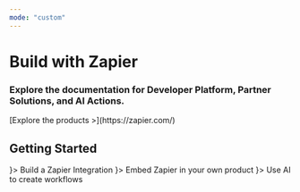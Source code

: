 ```yaml
---
mode: "custom"
---
```


<div style={{
  display: 'flex',
  flexDirection: 'column',
  alignItems: 'center',
  justifyContent: 'center',
  textAlign: 'center',
  padding: '6rem 2rem',
  backgroundColor: '#f8f9fa',
}}>
  <h1 style={{
    fontSize: '3.5rem',
    fontWeight: 'bold',
    marginBottom: '1rem',
    color: '#333',
  }}>
    Build with Zapier
  </h1>
  <h3 style={{
    fontSize: '1.5rem',
    marginBottom: '2rem',
    color: '#666',
  }}>
    Explore the documentation for Developer Platform, Partner Solutions, and AI Actions.
  </h3>
  <p style={{
    fontSize: '1rem',
    maxWidth: '600px',
    margin: '0 auto',
    color: '#888',
  }}>
    [Explore the products >](https://zapier.com/)
  </p>
</div>


<div style={{
  padding: '4rem 2rem',
  backgroundColor: '#ffffff',
}}>
  <h2 style={{
    fontSize: '2.5rem',
    fontWeight: 'bold',
    marginBottom: '2rem',
    color: '#333',
    textAlign: 'center',
  }}>
    Getting Started
  </h2>
  <div style={{
    display: 'flex',
    justifyContent: 'center',
    flexWrap: 'wrap',
    gap: '0.5rem',
  }}>
    <CardGroup cols={3}>
    <Card title="Platform Documentation" href="/platform" icon={<img src="/icons/play.svg" alt="Icon 1" style={{ width: '30px', height: '30px', marginBottom: '0.5rem' }} />}>
      Build a Zapier Integration
    </Card>
    <Card title="Partner Solutions" href="/partner-solutions/home" icon={<img src="/icons/code-alt.svg" alt="Icon 2" style={{ width: '30px', height: '30px', marginBottom: '0.5rem' }} />}>
      Embed Zapier in your own product
    </Card>
    <Card title="AI Actions" href="/ai-solutions" icon={<img src="/icons/code.svg" alt="Icon 2" style={{ width: '30px', height: '30px', marginBottom: '0.5rem' }} />}>
      Use AI to create workflows
    </Card>
  </CardGroup>
  </div>
</div>
